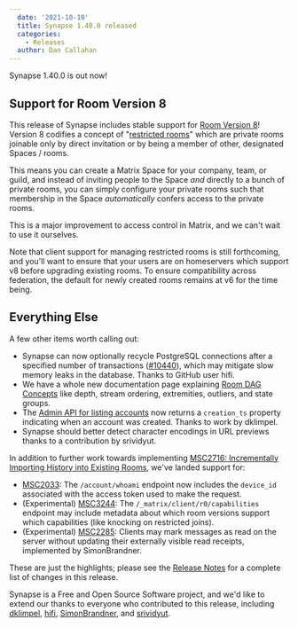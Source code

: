 ```yaml
---
  date: '2021-10-10'
  title: Synapse 1.40.0 released
  categories:
    - Releases
  author: Dan Callahan
---
```


Synapse 1.40.0 is out now!

## Support for Room Version 8

This release of Synapse includes stable support for [Room Version 8](https://github.com/matrix-org/matrix-doc/pull/3289)! Version 8 codifies a concept of "[restricted rooms](https://github.com/matrix-org/matrix-doc/pull/3083)" which are private rooms joinable only by direct invitation or by being a member of other, designated Spaces / rooms.

This means you can create a Matrix Space for your company, team, or guild, and instead of inviting people to the Space _and_ directly to a bunch of private rooms, you can simply configure your private rooms such that membership in the Space *automatically* confers access to the private rooms.

This is a major improvement to access control in Matrix, and we can't wait to use it ourselves.

Note that client support for managing restricted rooms is still forthcoming, and you'll want to ensure that your users are on homeservers which support v8 before upgrading existing rooms. To ensure compatibility across federation, the default for newly created rooms remains at v6 for the time being.

## Everything Else

A few other items worth calling out:

- Synapse can now optionally recycle PostgreSQL connections after a specified number of transactions ([#10440](https://github.com/matrix-org/synapse/pull/10440)), which may mitigate slow memory leaks in the database. Thanks to GitHub user hifi.
- We have a whole new documentation page explaining [Room DAG Concepts](https://matrix-org.github.io/synapse/v1.40/development/room-dag-concepts.html) like depth, stream ordering, extremities, outliers, and state groups.
- The [Admin API for listing accounts](https://matrix-org.github.io/synapse/v1.40/admin_api/user_admin_api.html#list-accounts) now returns a `creation_ts` property indicating when an account was created. Thanks to work by dklimpel.
- Synapse should better detect character encodings in URL previews thanks to a contribution by srividyut.

In addition to further work towards implementing [MSC2716: Incrementally Importing History into Existing Rooms](https://github.com/matrix-org/matrix-doc/pull/2716), we've landed support for:

- [MSC2033](https://github.com/matrix-org/matrix-doc/pull/2033): The `/account/whoami` endpoint now includes the `device_id` associated with the access token used to make the request.
- (Experimental) [MSC3244](https://github.com/matrix-org/matrix-doc/pull/3244): The `/_matrix/client/r0/capabilities` endpoint may include metadata about which room versions support which capabilities (like knocking on restricted joins).
- (Experimental) [MSC2285](https://github.com/matrix-org/matrix-doc/pull/2285): Clients may mark messages as read on the server without updating their externally visible read receipts, implemented by SimonBrandner.

These are just the highlights; please see the [Release Notes](https://github.com/matrix-org/synapse/blob/v1.40.0/CHANGES.md) for a complete list of changes in this release.

Synapse is a Free and Open Source Software project, and we'd like to extend our thanks to everyone who contributed to this release, including [dklimpel](https://github.com/dklimpel), [hifi](https://github.com/hifi), [SimonBrandner](https://github.com/SimonBrandner), and [srividyut](https://github.com/srividyut).
